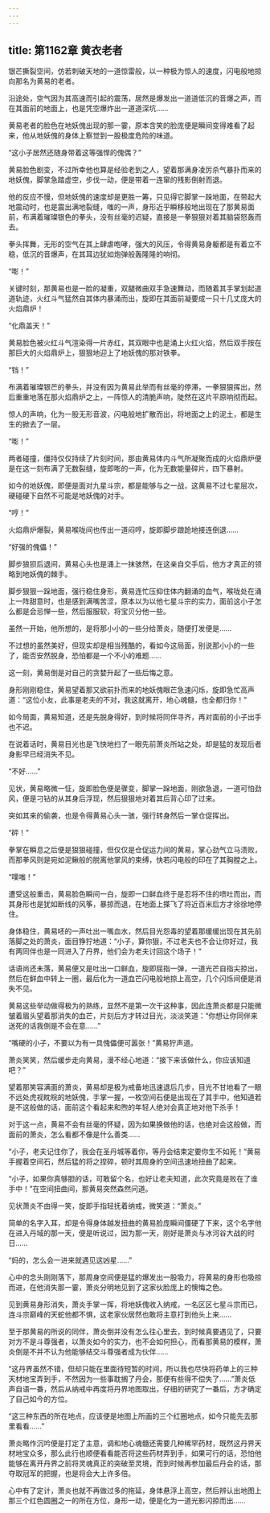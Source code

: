 ```yaml
---
---
---
```

title: 第1162章 黄衣老者
---



银芒撕裂空间，仿若刺破天地的一道惊雷般，以一种极为惊人的速度，闪电般地掠向那名为黄易的老者。

沿途处，空气因为其高速而引起的震荡，居然是爆发出一道道低沉的音爆之声，而在其面前的地面上，也是凭空爆炸出一道道深坑……

黄易老者的脸色在地妖傀出现的那一霎，原本含笑的脸庞便是瞬间变得难看了起来，他从地妖傀的身体上察觉到一股极度危险的味道。

“这小子居然还随身带着这等强悍的傀偶？”

黄易脸色剧变，不过所幸他也算是经验老到之人，望着那满身凌厉杀气暴扑而来的地妖傀，脚掌急踏虚空，步伐一动，便是带着一连窜的残影倒射而退。

他的反应不慢，但地妖傀的速度却是更胜一筹，只见得它脚掌一跺地面，在带起大地震动时，也是震出满地裂缝，嗤的一声，身形近乎瞬移般地出现在了那黄易面前，布满着璀璨银色的拳头，没有丝毫的迟疑，直接是一拳狠狠对着其脑袋怒轰而去。

拳头挥舞，无形的空气在其上肆虐咆哮，强大的风压，令得黄易身躯都是有着立不稳，低沉的音爆声，在其耳边犹如炮弹般轰隆隆的响彻。

“嘭！”

关键时刻，那黄易也是一脸的凝重，双腿微曲双手急速舞动，而随着其手掌划起道道轨迹，火红斗气猛然自其体内暴涌而出，旋即在其面前凝要成一只十几丈庞大的火焰鼎炉！

“化鼎盖天！”

黄易脸色被火红斗气渲染得一片赤红，其双眼中也是涌上火红火焰，然后双手按在那巨大的火焰鼎炉上，狠狠地迎上了地妖傀的那对铁拳。

“铛！”

布满着璀璨银芒的拳头，并没有因为黄易此举而有丝毫的停滞，一拳狠狠挥出，然后重重地落在那火焰鼎炉之上，一阵惊人的清脆声响，陡然在这片平原响彻而起。

惊人的声响，化为一股无形音波，闪电般地扩散而出，将地面之上的泥土，都是生生的掀去了一层。

“嘭！”

两者碰撞，僵持仅仅持续了片刻时间，那由黄易体内斗气所凝聚而成的火焰鼎炉便是在这一刻布满了无数裂缝，旋即嘭的一声，化为无数能量碎片，四下暴射。

如今的地妖傀，即便是面对九星斗宗，都是能够与之一战，这黄易不过七星层次，硬碰硬下自然不可能是地妖傀的对手。

“哼！”

火焰鼎炉爆裂，黄易喉咙间也传出一道闷哼，旋即脚步踉跄地接连倒退……

“好强的傀儡！”

脚步狼狈后退间，黄易心头也是涌上一抹骇然，在这亲自交手后，他方才真正的领略到地妖傀的棘手。

脚步狠狠一跺地面，强行稳住身形，黄易连忙压抑住体内翻涌的血气，喉咙处在涌上一阵甜意时，也是感到满嘴苦涩，原本以为以他七星斗宗的实力，面前这小子怎么都是会忌惮一些，然后服服软，将宝贝分他一些。

虽然一开始，他所想的，是将那小小的一些分给萧炎，随便打发便是……

不过想的虽然美好，但现实却是相当残酷的，看如今这局面，别说那小小的一些了，能否安然脱身，恐怕都是一个不小的难题……

这一刻，黄易倒是对自己的贪婪升起了一些后悔之意。

身形刚刚稳住，黄易望着那又欲前扑而来的地妖傀眼芒急速闪烁，旋即急忙高声道：“这位小友，此事是老夫的不对，我这就离开，地心魂髓，也全都归你！”

如今局面，黄易知道，还是先脱身得好，到时候将同伴寻齐，再对面前的小子出手也不迟。

在说着话时，黄易目光也是飞快地扫了一眼先前萧炎所站之处，却是猛的发现后者身影早已经消失不见。

“不好……”

见状，黄易略微一怔，旋即脸色便是骤变，脚掌一跺地面，刚欲急退，一道可怕劲风，便是刁钻的从其身后浮现，然后狠狠地对着其后背心印了过来。

突如其来的偷袭，也是令得黄易心头一骇，强行转身然后一掌仓促挥出。

“砰！”

拳掌在瞬息之后便是狠狠碰撞，但仅仅是仓促运力间的黄易，掌心劲气立马溃败，而那拳风则是宛如泥鳅般的脱离他掌风的束缚，快若闪电般的印在了其胸膛之上。

“噗嗤！”

遭受这般重击，黄易脸色瞬间一白，旋即一口鲜血终于是忍将不住的喷吐而出，而其身形也是犹如断线的风筝，暴掠而退，在地面上搽飞了将近百米后方才徐徐地停住。

身体稳住，黄易呸的一声吐出一嘴血水，然后目光怨毒的望着那缓缓出现在其先前落脚之处的萧炎，面目狰狞地道：“小子，算你狠，不过老夫也不会让你好过，我有两同伴也是一同进入了丹界，他们会为老夫讨回这个场子！”

话语尚还未落，黄易便又是吐出一口鲜血，旋即屈指一弹，一道光芒自指尖掠出，然后在鲜血中转上一圈，最后化为一道血芒闪电般地掠上高空，几个闪烁间便是消失不见。

黄易这些举动做得极为的熟练，显然不是第一次干这种事，因此连萧炎都是只能微皱着眉头望着那消失的血芒，片刻后方才转过目光，淡淡笑道：“你想让你同伴来送死的话我倒是不会在意……”

“嘴硬的小子，不要以为有一具傀儡便可嚣张！”黄易狞声道。

萧炎笑笑，然后缓步走向黄易，漫不经心地道：“接下来该做什么，你应该知道吧？”

望着那笑容满面的萧炎，黄易却是极为戒备地迅速退后几步，目光不甘地看了一眼不远处虎视眈皖的地妖傀，手掌一握，一枚空间石便是出现在了其手中，他知道若是不这般做的话，面前这个看起来和煦的年轻人绝对会真正地对他下杀手！

对于这一点，黄易不会有丝毫的怀疑，因为如果换做他的话，也绝对会这般做，而面前的萧炎，怎么看都不像是什么善类……

“小子，老夫记住你了，我会在圣丹城等着你，等丹会结束定要你生不如死！”黄易手握着空间石，然后猛的将之捏碎，顿时其周身的空间迅速地扭曲了起来。

“小子，如果你真够胆的话，可敢留个名，也好让老夫知道，此次究竟是败在了谁手中！”在空间扭曲间，那黄易突然森然问道。

见状萧炎不由得一笑，旋即手指轻抚着纳戒，微笑道：“萧炎。”

简单的名字入耳，却是令得身体越发扭曲的黄易脸庞瞬间僵硬了下来，这个名字他在进入丹域的那一天，便是听说过，因为那一天，刚好是萧炎与冰河谷大战的时日……

“妈的，怎么会一进来就遇见这凶星……”

心中的念头刚刚落下，那周身空间便是猛的爆发出一股吸力，将黄易的身形也吸掠而进，在他消失那一霎，萧炎分明地见到了这家伙脸庞上的懊悔之色。

见到黄易身形消失，萧炎手掌一挥，将地妖傀收入纳戒，一名区区七星斗宗而已，连斗宗巅峰的天蛇他都不惧，这老家伙居然也敢将主意打到他头上来……

至于那黄易的所说的同伴，萧炎倒并没有怎么往心里去，到时候真要遇见了，只要对方不是斗尊强者，以萧炎如今的实力，也不会如何担心，而看那黄易的模样，萧炎倒是不并不认为他能够结交斗尊强者成为伙伴……

“这丹界虽然不错，但却只能在里面待短暂的时间，所以我也尽快将药单上的三种天材地宝弄到手，不然因为一些事耽搁了丹会，那便有些得不偿失了……”萧炎低声自语一番，然后从纳戒中再度将丹界地图取出，仔细的研究了一番后，方才确定了自己如今的方位。

“这三种东西的所在地点，应该便是地图上所画的三个红圈地点，如今只能先去那里看看……”

萧炎略作沉吟便是打定了主意，调和地心魂髓还需要几种稀罕药材，既然这丹界天材地宝众多，那么此行也顺便看看能否将这些药材弄到手，如果可行的话，恐怕他能够在离开丹界之前将灵魂真正的突破至灵境，而到时候再参加最后丹会的话，那夺取冠军的把握，也是将会大上许多倍。

心中有了定计，萧炎也就不再做过多的拖延，身体悬浮上高空，然后辨认出地图上那三个红色圆圈之一的所在方位，身形一动，便是化为一道光影闪掠而出……